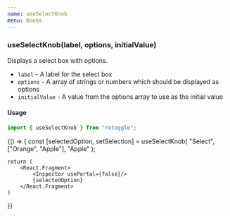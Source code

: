 ```yaml
---
name: useSelectKnob
menu: Knobs
---
```


### useSelectKnob(label, options, initialValue)

Displays a select box with options.

- `label` - A label for the select box
- `options` - A array of strings or numbers which should be displayed as options
- `initialValue` - A value from the options array to use as the initial value


#### Usage
```javascript
import { useSelectKnob } from "retoggle";
```
<Playground>
{() => {
     const [selectedOption, setSelection] = useSelectKnob(
        "Select",
        ["Orange", "Apple"],
        "Apple"
    );

    return (
        <React.Fragment>
            <Inspector usePortal={false}/>
            {selectedOption}
        </React.Fragment>
    )
  }}
</Playground>
